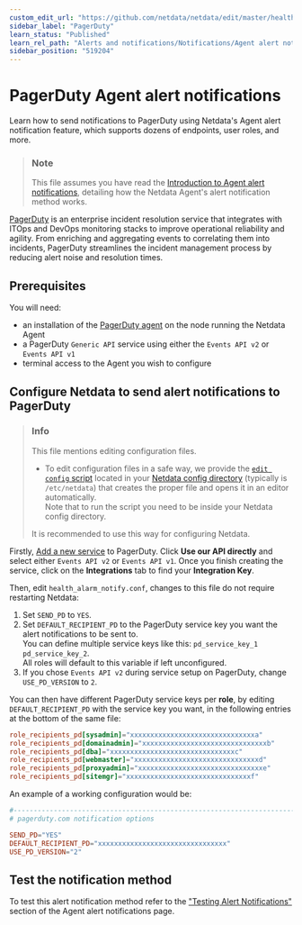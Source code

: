 ```yaml
---
custom_edit_url: "https://github.com/netdata/netdata/edit/master/health/notifications/pagerduty/README.md"
sidebar_label: "PagerDuty"
learn_status: "Published"
learn_rel_path: "Alerts and notifications/Notifications/Agent alert notifications"
sidebar_position: "519204"
---
```

# PagerDuty Agent alert notifications

Learn how to send notifications to PagerDuty using Netdata's Agent alert notification feature, which supports dozens of endpoints, user roles, and more.

> ### Note
>
> This file assumes you have read the [Introduction to Agent alert notifications](/docs/alerts-and-notifications/notifications/agent-alert-notifications), detailing how the Netdata Agent's alert notification method works.

[PagerDuty](https://www.pagerduty.com/company/) is an enterprise incident resolution service that integrates with ITOps
and DevOps monitoring stacks to improve operational reliability and agility. From enriching and aggregating events to
correlating them into incidents, PagerDuty streamlines the incident management process by reducing alert noise and
resolution times.

## Prerequisites

You will need:

- an installation of the [PagerDuty agent](https://www.pagerduty.com/docs/guides/agent-install-guide/) on the node running the Netdata Agent
- a PagerDuty `Generic API` service using either the `Events API v2` or `Events API v1`
- terminal access to the Agent you wish to configure

## Configure Netdata to send alert notifications to PagerDuty

> ### Info
>
> This file mentions editing configuration files.  
>
> - To edit configuration files in a safe way, we provide the [`edit config` script](/docs/getting-started/manage-and-configure/configuration#use-edit-config-to-edit-configuration-files) located in your [Netdata config directory](/docs/getting-started/manage-and-configure/configuration#the-netdata-config-directory) (typically is `/etc/netdata`) that creates the proper file and opens it in an editor automatically.  
> Note that to run the script you need to be inside your Netdata config directory.
>
> It is recommended to use this way for configuring Netdata.

Firstly, [Add a new service](https://support.pagerduty.com/docs/services-and-integrations#section-configuring-services-and-integrations)
to PagerDuty. Click **Use our API directly** and select either `Events API v2` or `Events API v1`. Once you finish
creating the service, click on the **Integrations** tab to find your **Integration Key**.

Then, edit `health_alarm_notify.conf`, changes to this file do not require restarting Netdata:

1. Set `SEND_PD` to `YES`.
2. Set `DEFAULT_RECIPIENT_PD` to the PagerDuty service key you want the alert notifications to be sent to.  
   You can define multiple service keys like this: `pd_service_key_1 pd_service_key_2`.  
   All roles will default to this variable if left unconfigured.
3. If you chose `Events API v2` during service setup on PagerDuty, change `USE_PD_VERSION` to `2`.

You can then have different PagerDuty service keys per **role**, by editing `DEFAULT_RECIPIENT_PD` with the service key you want, in the following entries at the bottom of the same file:

```conf
role_recipients_pd[sysadmin]="xxxxxxxxxxxxxxxxxxxxxxxxxxxxxxxa"
role_recipients_pd[domainadmin]="xxxxxxxxxxxxxxxxxxxxxxxxxxxxxxxb"
role_recipients_pd[dba]="xxxxxxxxxxxxxxxxxxxxxxxxxxxxxxxc"
role_recipients_pd[webmaster]="xxxxxxxxxxxxxxxxxxxxxxxxxxxxxxxd"
role_recipients_pd[proxyadmin]="xxxxxxxxxxxxxxxxxxxxxxxxxxxxxxxe"
role_recipients_pd[sitemgr]="xxxxxxxxxxxxxxxxxxxxxxxxxxxxxxxf"
```

An example of a working configuration would be:

```conf
#------------------------------------------------------------------------------
# pagerduty.com notification options

SEND_PD="YES"
DEFAULT_RECIPIENT_PD="xxxxxxxxxxxxxxxxxxxxxxxxxxxxxxxx"
USE_PD_VERSION="2"
```

## Test the notification method

To test this alert notification method refer to the ["Testing Alert Notifications"](/docs/alerts-and-notifications/notifications/agent-alert-notifications#testing-alert-notifications) section of the Agent alert notifications page.
